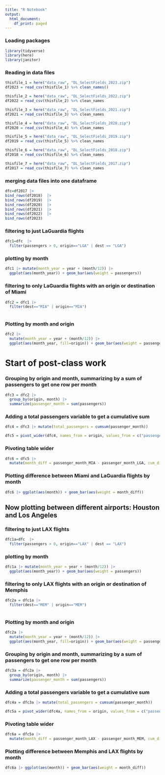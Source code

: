 ```yaml
---
title: "R Notebook"
output:
  html_document:
    df_print: paged
---
```


### Loading packages
```r
library(tidyverse)
library(here)
library(janitor)
```

### Reading in data files
```r
thisfile_1 = here("data_raw", "DL_SelectFields_2023.zip")
df2023 = read_csv(thisfile_1) %>% clean_names()

thisfile_2 = here("data_raw", "DL_SelectFields_2022.zip")
df2022 = read_csv(thisfile_2) %>% clean_names

thisfile_3 = here("data_raw", "DL_SelectFields_2021.zip")
df2021 = read_csv(thisfile_3) %>% clean_names

thisfile_4 = here("data_raw", "DL_SelectFields_2020.zip")
df2020 = read_csv(thisfile_4) %>% clean_names

thisfile_5 = here("data_raw", "DL_SelectFields_2019.zip")
df2019 = read_csv(thisfile_5) %>% clean_names

thisfile_6 = here("data_raw", "DL_SelectFields_2018.zip")
df2018 = read_csv(thisfile_6) %>% clean_names

thisfile_7 = here("data_raw", "DL_SelectFields_2017.zip")
df2017 = read_csv(thisfile_7) %>% clean_names
```

### merging data files into one dataframe
```r
dfc=df2017 |>
bind_rows(df2018)  |>
bind_rows(df2019)  |>
bind_rows(df2020)  |>
bind_rows(df2021)  |>
bind_rows(df2022)  |>
bind_rows(df2023)
```

### filtering to just LaGuardia flights
```r
dfc1=dfc  |>
  filter(passengers > 0, origin=="LGA" | dest == "LGA")
```

### plotting by month
```r
dfc1 |> mutate(month_year = year + (month/12)) |> 
  ggplot(aes(month_year)) + geom_bar(aes(weight = passengers)) 
```
### filtering to only LaGuardia flights with an origin or destination of Miami
```r
dfc2 = dfc1 |>  
  filter(dest=="MIA" | origin=="MIA")
  
```

### Plotting by month and origin
```r
dfc2 |> 
  mutate(month_year = year + (month/12)) |>
  ggplot(aes(month_year, fill=origin)) + geom_bar(aes(weight = passengers, color=origin), position = 'dodge') 
```
# Start of post-class work

### Grouping by origin and month, summarizing by a sum of passengers to get one row per month
```r
dfc3 = dfc2 |> 
  group_by(origin, month) |>
  summarize(passenger_month = sum(passengers))
```
### Adding a total passengers variable to get a cumulative sum
```r
dfc4 = dfc3 |> mutate(total_passengers = cumsum(passenger_month))
```

```r
dfc5 = pivot_wider(dfc4, names_from = origin, values_from = c("passenger_month", "total_passengers"))
```

### Pivoting table wider
```r
dfc6 = dfc5 |>
  mutate(month_diff = passenger_month_MIA - passenger_month_LGA, cum_diff = total_passengers_MIA - total_passengers_LGA)
```

### Plotting difference between Miami and LaGuardia flights by month
```r
dfc6 |> ggplot(aes(month)) + geom_bar(aes(weight = month_diff))
```

## Now plotting between different airports: Houston and Los Angeles
### filtering to just LAX flights
```r
dfc1a=dfc  |>
  filter(passengers > 0, origin=="LAX" | dest == "LAX")
```

### plotting by month
```r
dfc1a |> mutate(month_year = year + (month/12)) |> 
  ggplot(aes(month_year)) + geom_bar(aes(weight = passengers)) 
```

### filtering to only LAX flights with an origin or destination of Memphis
```r
dfc2a = dfc1a |>  
  filter(dest=="MEM" | origin=="MEM")
  
```

### Plotting by month and origin
```r
dfc2a |> 
  mutate(month_year = year + (month/12)) |>
  ggplot(aes(month_year, fill=origin)) + geom_bar(aes(weight = passengers, color=origin), position = 'dodge') 
```

### Grouping by origin and month, summarizing by a sum of passengers to get one row per month
```r
dfc3a = dfc2a |> 
  group_by(origin, month) |>
  summarize(passenger_month = sum(passengers))
```
### Adding a total passengers variable to get a cumulative sum
```r
dfc4a = dfc3a |> mutate(total_passengers = cumsum(passenger_month))
```

```r
dfc5a = pivot_wider(dfc4a, names_from = origin, values_from = c("passenger_month", "total_passengers"))
```

### Pivoting table wider
```r
dfc6a = dfc5a |>
  mutate(month_diff = passenger_month_LAX - passenger_month_MEM, cum_diff = total_passengers_LAX - total_passengers_MEM)
```

### Plotting difference between Memphis and LAX flights by month
```r
dfc6a |> ggplot(aes(month)) + geom_bar(aes(weight = month_diff))
```


